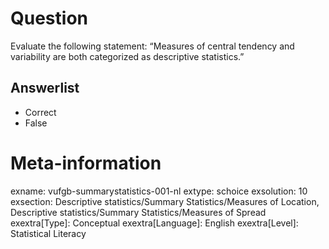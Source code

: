 Question
========
Evaluate the following statement: "Measures of central tendency and variability are both categorized as descriptive statistics."

Answerlist
----------
* Correct
* False

Meta-information
================
exname: vufgb-summarystatistics-001-nl
extype: schoice
exsolution: 10
exsection: Descriptive statistics/Summary Statistics/Measures of Location, Descriptive statistics/Summary Statistics/Measures of Spread
exextra[Type]: Conceptual
exextra[Language]: English
exextra[Level]: Statistical Literacy